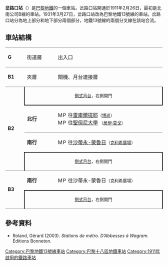 {{Infobox station
| name                = 岔路口站 (巴黎地鐵)
| symbol_location     = paris
| symbol              = m
| symbol2             = 
| type                = [[巴黎地鐵|巴黎地鐵]]車站
| image               = [[File:Metro_de_Paris_-_Ligne_13_-_station_La_Fourche_01.jpg|275px]]
| alt                 = 
| caption             = 
| other_name          = 
| address             = [[巴黎十八區|巴黎十八區]]
| borough             = [[法蘭西島|法蘭西島]]
| country             = 法國
| iso_region          = FR_scale:2000
| coordinates_display = title
| coordinates_format  = dms
| latd  = 48| latm  = 53| lats  = 13| latNS  = N
| longd = 2| longm = 19| longs = 33| longEW = E
| coordinates         = 
| owned               = [[RATP|RATP]]
| operator            = [[RATP|RATP]]
| line                = 
| disabled            = 
| zone                = 1
| opened              = {{Start-date|1911年2月26日}}
| closed              = <!-- {{End date|YYYY|MM|DD|df=y}} -->
| services            = 
| map_type            = France Paris
}}
'''岔路口站'''（{{lang-fr|La Fourche}}）是[[巴黎地鐵|巴黎地鐵]]的一個車站。岔路口站開通於1911年2月26日，最初是北南公司B線的車站。1931年3月27日，岔路口站改為巴黎地鐵13號線的車站。岔路口站分為地上部分和地下部分兩個部分，地鐵13號線的兩個分叉線在該站合流。
== 車站結構 ==
{| border=0 cellspacing=0 cellpadding=3
|style="border-top:solid 1px gray;" width=50 valign=top|'''G'''
|style="border-top:solid 1px gray;" width=100 valign=top|街道層
|style="border-top:solid 1px gray;" width=400 valign=top|出入口
|-
|style="border-top:solid 1px gray;" width=50 valign=top|'''B1'''
|style="border-top:solid 1px gray;" width=100 valign=top|夾層
|style="border-top:solid 1px gray;" width=400 valign=top|閘機、月台連接層
|-
|style="border-top:solid 1px gray;border-bottom:solid 1px gray;" width=50 rowspan=4 valign=top|'''B2'''
|style="border-top:solid 1px gray;border-right:solid 2px black;border-left:solid 2px black;border-bottom:solid 2px black;" colspan=2|<center><small>[[側式月台|側式月台]]，右側開門</small></center>
|-
|style="border-bottom:solid 1px gray;" width=100|'''北行'''
|style="border-bottom:solid 1px gray;" width=390|{{arrow|L}}  [[File:Metro-M.svg|16x16px]][[File:Paris_Metro_13.svg|16x16px]]往[[雷庫爾提耶站|雷庫爾提耶]]<small>（[[博尚站|博尚]]）</small><br />{{arrow|L}} [[File:Metro-M.svg|16x16px]][[File:Paris_Metro_13.svg|16x16px]]往[[聖但尼大學站|聖但尼大學]] <small>（[[居伊·莫戈站|居伊·莫戈]]）</small>
|-
|'''南行'''
|{{arrow|R}}  [[File:Metro-M.svg|16x16px]][[File:Paris_Metro_13.svg|16x16px]]往[[沙蒂永-蒙魯日站|沙蒂永-蒙魯日]]<small>（[[克利希廣場站|克利希廣場]]）</small>
|-
|style="border-top:solid 2px black;border-right:solid 2px black;border-left:solid 2px black;border-bottom:solid 1px gray;" colspan=2|<center><small>[[側式月台|側式月台]]，右側開門</small></center>
|-
|style="border-bottom:solid 1px gray;" width=50 rowspan=2 valign=top|'''B3'''
|'''南行'''
|{{arrow|R}} [[File:Metro-M.svg|16x16px]][[File:Paris_Metro_13.svg|16x16px]]往沙蒂永-蒙魯日<small>（克利希廣場）</small>
|-
|style="border-top:solid 2px black;border-right:solid 2px black;border-left:solid 2px black;border-bottom:solid 1px gray;" colspan=2|<center><small>[[側式月台|側式月台]]，右側開門</small></center>
|}
{{commons category|La Fourche (Paris Metro)}}

==參考資料==
*Roland, Gérard (2003). ''Stations de métro. D’Abbesses à Wagram.'' Éditions Bonneton.
{{巴黎地鐵13號線}}
{{DEFAULTSORT:La Fourche}}
[[Category:巴黎地鐵13號線車站|Category:巴黎地鐵13號線車站]]
[[Category:巴黎十八區地鐵車站|Category:巴黎十八區地鐵車站]]
[[Category:1911年啟用的鐵路車站|Category:1911年啟用的鐵路車站]]